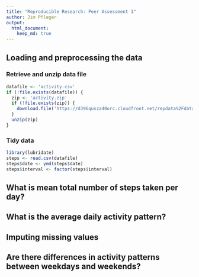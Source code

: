 ```yaml
---
title: "Reproducible Research: Peer Assessment 1"
author: Jim Pfleger
output: 
  html_document:
    keep_md: true
---
```



## Loading and preprocessing the data

### Retrieve and unzip data file

```r
datafile <- 'activity.csv'
if (!file.exists(datafile)) {
  zip <- 'activity.zip'
  if (!file.exists(zip)) {
    download.file('https://d396qusza40orc.cloudfront.net/repdata%2Fdata%2Factivity.zip', zip, method = 'libcurl')
  }
  unzip(zip)
}
```

### Tidy data

```r
library(lubridate)
steps <- read.csv(datafile)
steps$date <- ymd(steps$date)
steps$interval <- factor(steps$interval)
```


## What is mean total number of steps taken per day?



## What is the average daily activity pattern?



## Imputing missing values



## Are there differences in activity patterns between weekdays and weekends?
